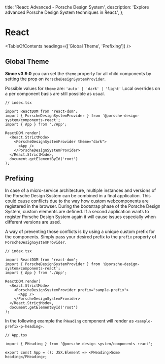 
  title: 'React: Advanced - Porsche Design System',
  description: 'Explore advanced Porsche Design System techniques in React.',
};

# React

<TableOfContents headings={['Global Theme', 'Prefixing']} />

## Global Theme

**Since v3.9.0** you can set the `theme` property for all child components by setting the prop on
`PorscheDesignSystemProvider`.

Possible values for `theme` are: `'auto' | 'dark' | 'light'` Local overrides on a per component basis are still possible
as usual.

```tsx
// index.tsx

import ReactDOM from 'react-dom';
import { PorscheDesignSystemProvider } from '@porsche-design-system/components-react';
import { App } from './App';

ReactDOM.render(
  <React.StrictMode>
    <PorscheDesignSystemProvider theme="dark">
      <App />
    </PorscheDesignSystemProvider>
  </React.StrictMode>,
  document.getElementById('root')
);
```

## Prefixing

In case of a micro-service architecture, multiple instances and versions of the Porsche Design System can be combined in
a final application. This could cause conflicts due to the way how custom webcomponents are registered in the browser.
During the bootstrap phase of the Porsche Design System, custom elements are defined. If a second application wants to
register Porsche Design System again it will cause issues especially when different versions are used.

A way of preventing those conflicts is by using a unique custom prefix for the components. Simply pass your desired
prefix to the `prefix` property of `PorscheDesignSystemProvider`.

```tsx
// index.tsx

import ReactDOM from 'react-dom';
import { PorscheDesignSystemProvider } from '@porsche-design-system/components-react';
import { App } from './App';

ReactDOM.render(
  <React.StrictMode>
    <PorscheDesignSystemProvider prefix="sample-prefix">
      <App />
    </PorscheDesignSystemProvider>
  </React.StrictMode>,
  document.getElementById('root')
);
```

In the following example the `PHeading` component will render as `<sample-prefix-p-heading>`.

```tsx
// App.tsx

import { PHeading } from '@porsche-design-system/components-react';

export const App = (): JSX.Element => <PHeading>Some heading</PHeading>;
```
